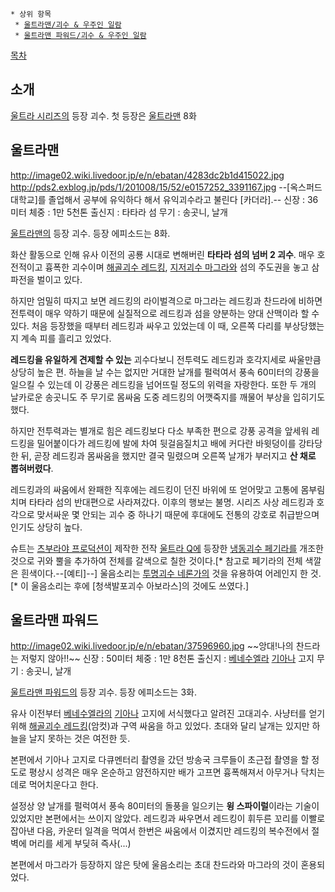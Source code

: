  * 상위 항목
  * [[울트라맨/괴수 & 우주인 일람]]
  * [[울트라맨 파워드/괴수 & 우주인 일람]]

[[목차]]
== 소개 ==
[[울트라 시리즈]]의 등장 괴수. 첫 등장은 [[울트라맨]] 8화

== 울트라맨 ==
http://image02.wiki.livedoor.jp/e/n/ebatan/4283dc2b1d415022.jpg
http://pds2.exblog.jp/pds/1/201008/15/52/e0157252_3391167.jpg
--[옥스퍼드 대학교]를 졸업해서 공부에 유익하다 해서 유익괴수라고 불린다 [카더라].--
신장 : 36미터
체중 : 1만 5천톤
출신지 : 타타라 섬
무기 : 송곳니, 날개

[[울트라맨]]의 등장 괴수. 등장 에피소드는 8화.

화산 활동으로 인해 유사 이전의 공룡 시대로 변해버린 '''타타라 섬의 넘버 2 괴수'''. 매우 호전적이고 흉폭한 괴수이며 [[해골괴수 레드킹]], [[지저괴수 마그라]]와 섬의 주도권을 놓고 삼파전을 벌이고 있다.

하지만 엄밀히 따지고 보면 레드킹의 라이벌격으로 마그라는 레드킹과 찬드라에 비하면 전투력이 매우 약하기 때문에 실질적으로 레드킹과 섬을 양분하는 양대 산맥이라 할 수 있다. 처음 등장했을 때부터 레드킹과 싸우고 있었는데 이 때, 오른쪽 다리를 부상당했는지 계속 피를 흘리고 있었다. 

'''레드킹을 유일하게 견제할 수 있는''' 괴수다보니 전투력도 레드킹과 호각지세로 싸울만큼 상당히 높은 편. 하늘을 날 수는 없지만 거대한 날개를 펄럭여서 풍속 60미터의 강풍을 일으킬 수 있는데 이 강풍은 레드킹을 넘어뜨릴 정도의 위력을 자랑한다. 또한 두 개의 날카로운 송곳니도 주 무기로 몸싸움 도중 레드킹의 어깻죽지를 깨물어 부상을 입히기도 했다.

하지만 전투력과는 별개로 힘은 레드킹보다 다소 부족한 편으로 강풍 공격을 앞세워 레드킹을 밀어붙이다가 레드킹에 발에 차여 뒷걸음질치고 배에 커다란 바윗덩이를 강타당한 뒤, 곧장 레드킹과 몸싸움을 했지만 결국 밀렸으며 오른쪽 날개가 부러지고 '''산 채로 뽑혀버렸다'''. 

레드킹과의 싸움에서 완패한 직후에는 레드킹이 던진 바위에 또 얻어맞고 고통에 몸부림치며 타타라 섬의 반대편으로 사라져갔다. 이후의 행보는 불명. 시리즈 사상 레드킹과 호각으로 맞서싸운 몇 안되는 괴수 중 하나기 때문에 후대에도 전통의 강호로 취급받으며 인기도 상당히 높다.

슈트는 [[츠부라야 프로덕션]]이 제작한 전작 [[울트라 Q]]에 등장한 [[냉동괴수 페기라]]를 개조한 것으로 귀와 뿔을 추가하여 전체를 갈색으로 칠한 것이다.[* 참고로 페기라의 전체 색깔은 흰색이다.--[예티]--] 울음소리는 [[투명괴수 네론가]]의 것을 유용하여 어레인지 한 것.[* 이 울음소리는 후에 [청색발포괴수 아보라스]의 것에도 쓰였다.]

== 울트라맨 파워드 ==
http://image02.wiki.livedoor.jp/e/n/ebatan/37596960.jpg
~~앙대!나의 찬드라는 저렇지 않아!!~~
신장 : 50미터
체중 : 1만 8천톤
출신지 : [[베네수엘라]] [[기아나]] 고지
무기 : 송곳니, 날개

[[울트라맨 파워드]]의 등장 괴수. 등장 에피소드는 3화.

유사 이전부터 [[베네수엘라]]의 [[기아나]] 고지에 서식했다고 알려진 고대괴수. 사냥터를 얻기위해 [[해골괴수 레드킹]](암컷)과 구역 싸움을 하고 있었다. 초대와 달리 날개는 있지만 하늘을 날지 못하는 것은 여전한 듯.

본편에서 기아나 고지로 다큐멘터리 촬영을 갔던 방송국 크루들이 초근접 촬영을 할 정도로 평상시 성격은 매우 온순하고 얌전하지만 배가 고프면 흉폭해져서 아무거나 닥치는데로 먹어치운다고 한다. 

설정상 양 날개를 펄럭여서 풍속 80미터의 돌풍을 일으키는 '''윙 스파이럴'''이라는 기술이 있었지만 본편에서는 쓰이지 않았다. 레드킹과 싸우면서 레드킹이 휘두른 꼬리를 이빨로 잡아낸 다음, 카운터 일격을 먹여서 한번은 싸움에서 이겼지만 레드킹의 복수전에서 절벽에 머리를 세게 부딪혀 즉사(...)

본편에서 마그라가 등장하지 않은 탓에 울음소리는 초대 찬드라와 마그라의 것이 혼용되었다.
